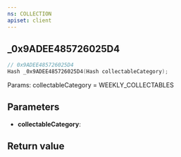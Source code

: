 ```yaml
---
ns: COLLECTION
apiset: client
---
```

## _0x9ADEE485726025D4

```c
// 0x9ADEE485726025D4
Hash _0x9ADEE485726025D4(Hash collectableCategory);
```

Params: collectableCategory = WEEKLY_COLLECTABLES

## Parameters
* **collectableCategory**:

## Return value